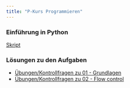 ```yaml
---
title: "P-Kurs Programmieren"
---
```


### Einführung in Python
[Skript](pk-prog_einfPython.qmd)

### Lösungen zu den Aufgaben
- [Übungen/Kontrollfragen zu 01 - Grundlagen](UebGrundlagenLsg.qmd)
- [Übungen/Kontrollfragen zu 02 - Flow control](UebFlowControlLsg.qmd)